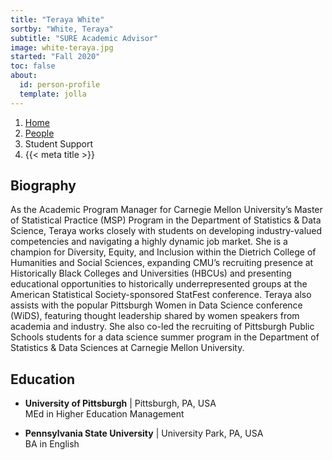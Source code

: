 ```yaml
---
title: "Teraya White"
sortby: "White, Teraya"
subtitle: "SURE Academic Advisor"
image: white-teraya.jpg
started: "Fall 2020"
toc: false
about:
  id: person-profile
  template: jolla
---
```


```{=html}
<nav aria-label="breadcrumb">
  <ol class="breadcrumb">
    <li class="breadcrumb-item"><a href="../../index.html">Home</a></li>
    <li class="breadcrumb-item"><a href="../../people.html">People</a></li>
    <li class="breadcrumb-item active">Student Support</li>
    <li class="breadcrumb-item active" aria-current="page">{{< meta title >}}</li>
  </ol>
</nav>
```

:::{#person-profile}
:::

## Biography

As the Academic Program Manager for Carnegie Mellon University's Master of
Statistical Practice (MSP) Program in the Department of Statistics & Data
Science, Teraya works closely with students on developing industry-valued
competencies and navigating a highly dynamic job market. She is a champion for
Diversity, Equity, and Inclusion within the Dietrich College of Humanities and
Social Sciences, expanding CMU's recruiting presence at Historically Black
Colleges and Universities (HBCUs) and presenting educational opportunities to
historically underrepresented groups at the American Statistical
Society-sponsored StatFest conference. Teraya also assists with the popular
Pittsburgh Women in Data Science conference (WiDS), featuring thought leadership
shared by women speakers from academia and industry. She also co-led the
recruiting of Pittsburgh Public Schools students for a data science summer
program in the Department of Statistics & Data Sciences at Carnegie Mellon
University.

## Education

- **University of Pittsburgh** | Pittsburgh, PA, USA</br>
  MEd in Higher Education Management

- **Pennsylvania State University** | University Park, PA, USA</br>
  BA in English
